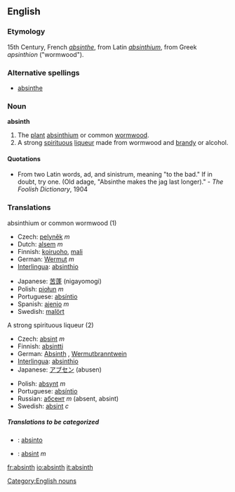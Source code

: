 {{wikipedia}}
==English==

===Etymology===
15th Century, French ''[[absinthe#French|absinthe]]'', from Latin ''[[absinthium]]'', from Greek ''apsinthion'' ("wormwood").

===Alternative spellings===
* [[absinthe]]

===Noun===
'''absinth'''

#The [[plant]] [[absinthium]] or common [[wormwood]].
#A strong [[spirituous]] [[liqueur]] made from wormwood and [[brandy]] or alcohol.
====Quotations====
*From two Latin words, ad, and sinistrum, meaning "to the bad."  If in doubt, try one.  (Old adage, "Absinthe makes the jag last longer)." - ''The Foolish Dictionary'', 1904

===Translations===
;absinthium or common wormwood (1)
{{top}}
*Czech: [[pelyněk]] ''m''
*Dutch: [[alsem]] ''m''
*Finnish: [[koiruoho]], [[mali]]
*German: [[Wermut]] ''m''
*[[Interlingua]]: [[absinthio]]
{{mid}}
*Japanese: [[苦蓬]] (nigayomogi)
*Polish: [[piołun]] ''m''
*Portuguese: [[absíntio]]
*Spanish: [[ajenjo]] ''m''
*Swedish: [[malört]] {{c}}
{{bottom}}

;A strong spirituous liqueur (2)
{{top}}
*Czech: [[absint]] ''m''
*Finnish: [[absintti]]
*German: [[Absinth]] {{m}}, [[Wermutbranntwein]] {{m}}
*[[Interlingua]]: [[absinthio]]
*Japanese: [[アブセン]] (abusen)
{{mid}}
*Polish: [[absynt]] ''m''
*Portuguese: [[absíntio]]
*Russian: [[абсент]] ''m'' (absent, absint)
*Swedish: [[absint]] ''c''
{{bottom}}

=====Translations to be categorized=====
{{checktrans}}
*{{ttbc|Portuguese}}: [[absinto]]
*{{ttbc|Spanish}}:  [[absint]] ''m''

[[Category:English nouns]]

[[fr:absinth]]
[[io:absinth]]
[[it:absinth]]
